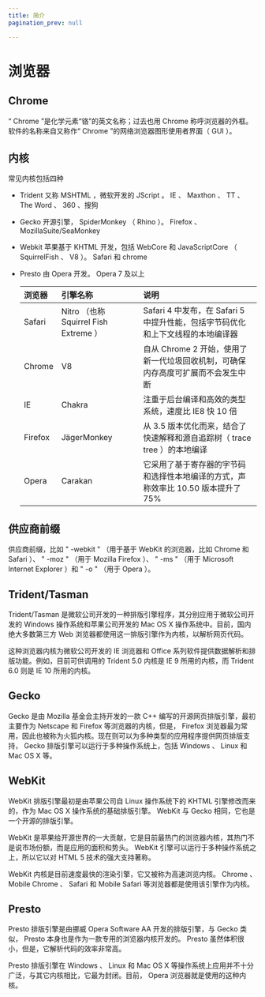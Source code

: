 ```yaml
---
title: 简介
pagination_prev: null

---
```


# 浏览器

## Chrome

“ Chrome ”是化学元素“铬”的英文名称；过去也用 Chrome 称呼浏览器的外框。软件的名称来自又称作“ Chrome ”的网络浏览器图形使用者界面（ GUI ）。

## 内核

常见内核包括四种

- Trident 又称 MSHTML ，微软开发的 JScript 。 IE 、 Maxthon 、 TT 、 The Word 、 360 、搜狗
- Gecko 开源引擎， SpiderMonkey （ Rhino ）。 Firefox 、 MozillaSuite/SeaMonkey
- Webkit 苹果基于 KHTML 开发，包括 WebCore 和 JavaScriptCore （ SquirrelFish 、 V8 ）。 Safari 和 chrome
- Presto 由 Opera 开发。 Opera 7 及以上

  | 浏览器  | 引擎名称                              | 说明                                                                              |
  | :------ | :------------------------------------ | :-------------------------------------------------------------------------------- |
  | Safari  | Nitro （也称 Squirrel Fish Extreme ） | Safari 4 中发布，在 Safari 5 中提升性能，包括字节码优化和上下文线程的本地编译器   |
  | Chrome  | V8                                    | 自从 Chrome 2 开始，使用了新一代垃圾回收机制，可确保内存高度可扩展而不会发生中断  |
  | IE      | Chakra                                | 注重于后台编译和高效的类型系统，速度比 IE8 快 10 倍                               |
  | Firefox | JägerMonkey                           | 从 3.5 版本优化而来，结合了快速解释和源自追踪树（ trace tree ）的本地编译         |
  | Opera   | Carakan                               | 它采用了基于寄存器的字节码和选择性本地编译的方式，声称效率比 10.50 版本提升了 75% |

## 供应商前缀

供应商前缀，比如 " -webkit " （用于基于 WebKit 的浏览器，比如 Chrome 和 Safari ）、 " -moz " （用于 Mozilla Firefox ）、 " -ms " （用于
Microsoft
Internet Explorer ）和 " -o " （用于 Opera ）。

## Trident/Tasman

Trident/Tasman 是微软公司开发的一种排版引擎程序，其分别应用于微软公司开发的 Windows 操作系统和苹果公司开发的 Mac OS X 操作系统中。目前，国内绝大多数第三方 Web
浏览器都使用这一排版引擎作为内核，以解析网页代码。

这种浏览器内核为微软公司开发的 IE 浏览器和 Office 系列软件提供数据解析和排版功能。例如，目前可供调用的 Trident 5.0 内核是 IE 9 所用的内核，而 Trident 6.0 则是 IE 10
所用的内核。

## Gecko

Gecko 是由 Mozilla 基金会主持开发的一款 C++ 编写的开源网页排版引擎，最初主要作为 Netscape 和 Firefox 等浏览器的内核，但是， Firefox
浏览器最为常用，因此也被称为火狐内核。现在则可以为多种类型的应用程序提供网页排版支持， Gecko 排版引擎可以运行于多种操作系统上，包括 Windows 、 Linux 和 Mac OS X 等。

## WebKit

WebKit 排版引擎最初是由苹果公司自 Linux 操作系统下的 KHTML 引擎修改而来的，作为 Mac OS X 操作系统的基础排版引擎。 WebKit 与 Gecko 相同，它也是一个开源的排版引擎。

WebKit 是苹果给开源世界的一大贡献，它是目前最热门的浏览器内核，其热门不是说市场份额，而是应用的面积和势头。 WebKit 引擎可以运行于多种操作系统之上，所以它以对 HTML 5 技术的强大支持著称。

WebKit 内核是目前速度最快的渲染引擎，它又被称为高速浏览内核。 Chrome 、 Mobile Chrome 、 Safari 和 Mobile Safari 等浏览器都是使用该引擎作为内核。

## Presto

Presto 排版引擎是由挪威 Opera Software AA 开发的排版引擎，与 Gecko 类似， Presto 本身也是作为一款专用的浏览器内核开发的。 Presto 虽然体积很小，但是，它解析代码的效率非常高。

Presto 排版引擎在 Windows 、 Linux 和 Mac OS X 等操作系统上应用并不十分广泛，与其它内核相比，它最为封闭。目前， Opera 浏览器就是使用的这种内核。

            